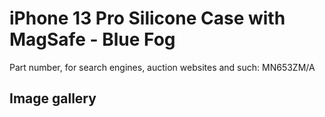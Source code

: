 
# iPhone 13 Pro Silicone Case with MagSafe - Blue Fog

Part number, for search engines, auction websites and such: MN653ZM/A

## Image gallery

<div style={{ width: "768px" }}>
  <GalleryComponent
    images={[
      {
        original: "/everysource/MN653.png",
        thumbnail: "/everypreview/MN653.png",
      },
      {
        original: "/everysource/MN653_AV1.png",
        thumbnail: "/everypreview/MN653_AV1.png",
      },
      {
        original: "/everysource/MN653_AV2.png",
        thumbnail: "/everypreview/MN653_AV2.png",
      },
      {
        original: "/everysource/MN653_AV3.png",
        thumbnail: "/everypreview/MN653_AV3.png",
      },
      {
        original: "/everysource/MN653_AV4.png",
        thumbnail: "/everypreview/MN653_AV4.png",
      },
      {
        original: "/everysource/MN653_AV5.png",
        thumbnail: "/everypreview/MN653_AV5.png",
      },
      {
        original: "/everysource/MN653_AV6.png",
        thumbnail: "/everypreview/MN653_AV6.png",
      }
    ]}
  />
</div>